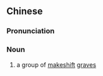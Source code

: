 {{also|丛冢}}
==Chinese==
{{zh-forms|s=丛冢}}

===Pronunciation===
{{zh-pron
|m=cóngzhǒng
|cat=n
}}

===Noun===
{{zh-noun}}

# a group of [[makeshift]] [[grave]]s